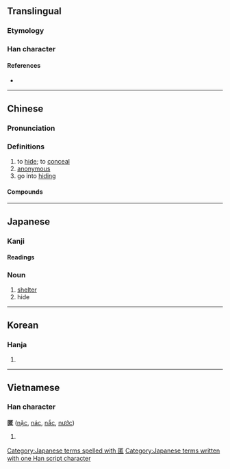 {{character info/new}}
==Translingual==

===Etymology===
{{Han etyl}}

===Han character===
{{Han char|rn=23|rad=匸|as=08|sn=10|four=71716|canj=STKR|ids=⿷匸若}}

====References====
* {{Han ref|kx=0155.120|dkj=02690|dj=0347.250|hdz=10086.120|uh=533F|ud=21311|bh=B0CE|bd=45262}}

----

==Chinese==
{{zh-forms}}

===Pronunciation===
{{zh-pron
|m=nì
|c=nik1,nik6,nei1
|mn=qz:lia̍k/tw,xm,zz:le̍k
|mc=y
|oc=y
|cat=v,a
}}

===Definitions===
{{zh-hanzi}}

# to [[hide]]; to [[conceal]]
# [[anonymous]]
# go into [[hiding]]

====Compounds====
{{zh-der|側匿|匿伏|匿功|匿名|匿名信|匿名揭帖|匿喪|匿報|匿居|匿年|匿影藏形|匿怨|匿情|匿戶|匿拐|匿案|匿竄|匿笑|匿跡|匿跡潛形|匿跡銷聲|匿跡隱形|布匿戰爭|弢跡匿光|服匿|洗垢匿瑕|消聲匿跡|潛匿|潛形匿跡|竄匿|蔽匿|藏匿|藏形匿影|辟匿|逃匿|遁名匿跡|避匿|銷聲匿跡|隱匿|韜聲匿跡|高悝匿孤}}

----

==Japanese==

===Kanji===
{{ja-kanji|grade=c|rs=匸09}}

====Readings====
{{ja-readings
|goon=にょく
|kanon=じょく<ぢよく
|kanyoon=とく
|kun=かく-れる, かく-す, かくま-う
}}

===Noun===
{{ja-noun|とく}}

# [[shelter]]
# hide

[[Category:Japanese terms spelled with 匿]]
[[Category:Japanese terms written with one Han script character]]

----

==Korean==

===Hanja===
{{ko-hanja|hangeul=닉|rv=nik|mr=nik}}

# {{defn|lang=ko|sort=匸09}}

----

==Vietnamese==

===Han character===
'''匿''' ([[nặc]], [[nác]], [[nắc]], [[nước]])

# {{defn|lang=vi}}